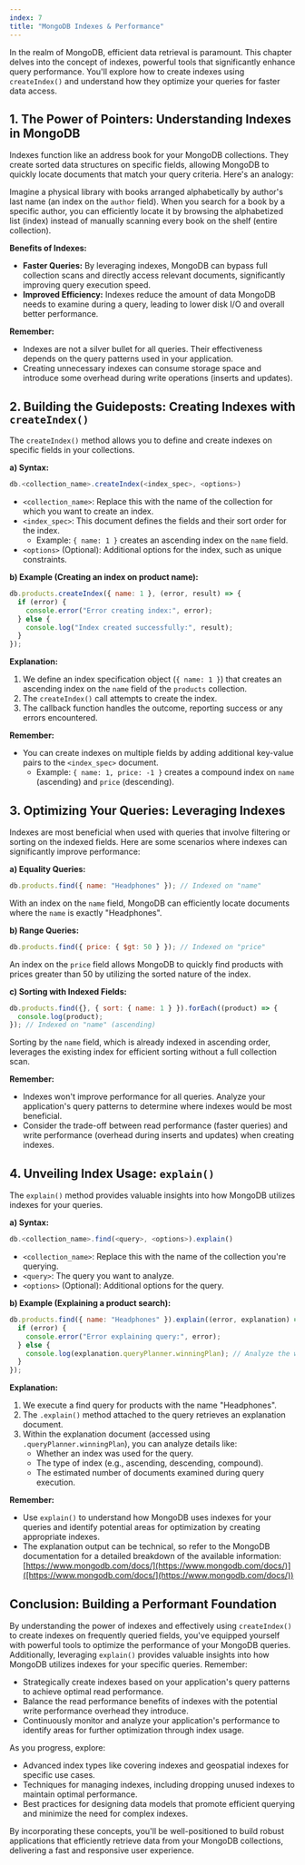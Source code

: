 ```yaml
---
index: 7
title: "MongoDB Indexes & Performance"
---
```


In the realm of MongoDB, efficient data retrieval is paramount. This chapter delves into the concept of indexes, powerful tools that significantly enhance query performance. You'll explore how to create indexes using `createIndex()` and understand how they optimize your queries for faster data access.

## 1. The Power of Pointers: Understanding Indexes in MongoDB

Indexes function like an address book for your MongoDB collections. They create sorted data structures on specific fields, allowing MongoDB to quickly locate documents that match your query criteria. Here's an analogy:

Imagine a physical library with books arranged alphabetically by author's last name (an index on the `author` field). When you search for a book by a specific author, you can efficiently locate it by browsing the alphabetized list (index) instead of manually scanning every book on the shelf (entire collection).

**Benefits of Indexes:**

- **Faster Queries:** By leveraging indexes, MongoDB can bypass full collection scans and directly access relevant documents, significantly improving query execution speed.
- **Improved Efficiency:** Indexes reduce the amount of data MongoDB needs to examine during a query, leading to lower disk I/O and overall better performance.

**Remember:**

- Indexes are not a silver bullet for all queries. Their effectiveness depends on the query patterns used in your application.
- Creating unnecessary indexes can consume storage space and introduce some overhead during write operations (inserts and updates).

## 2. Building the Guideposts: Creating Indexes with `createIndex()`

The `createIndex()` method allows you to define and create indexes on specific fields in your collections.

**a) Syntax:**

```javascript
db.<collection_name>.createIndex(<index_spec>, <options>)
```

- `<collection_name>`: Replace this with the name of the collection for which you want to create an index.
- `<index_spec>`: This document defines the fields and their sort order for the index.
  - Example: `{ name: 1 }` creates an ascending index on the `name` field.
- `<options>` (Optional): Additional options for the index, such as unique constraints.

**b) Example (Creating an index on product name):**

```javascript
db.products.createIndex({ name: 1 }, (error, result) => {
  if (error) {
    console.error("Error creating index:", error);
  } else {
    console.log("Index created successfully:", result);
  }
});
```

**Explanation:**

1. We define an index specification object (`{ name: 1 }`) that creates an ascending index on the `name` field of the `products` collection.
2. The `createIndex()` call attempts to create the index.
3. The callback function handles the outcome, reporting success or any errors encountered.

**Remember:**

- You can create indexes on multiple fields by adding additional key-value pairs to the `<index_spec>` document.
  - Example: `{ name: 1, price: -1 }` creates a compound index on `name` (ascending) and `price` (descending).

## 3. Optimizing Your Queries: Leveraging Indexes

Indexes are most beneficial when used with queries that involve filtering or sorting on the indexed fields. Here are some scenarios where indexes can significantly improve performance:

**a) Equality Queries:**

```javascript
db.products.find({ name: "Headphones" }); // Indexed on "name"
```

With an index on the `name` field, MongoDB can efficiently locate documents where the `name` is exactly "Headphones".

**b) Range Queries:**

```javascript
db.products.find({ price: { $gt: 50 } }); // Indexed on "price"
```

An index on the `price` field allows MongoDB to quickly find products with prices greater than 50 by utilizing the sorted nature of the index.

**c) Sorting with Indexed Fields:**

```javascript
db.products.find({}, { sort: { name: 1 } }).forEach((product) => {
  console.log(product);
}); // Indexed on "name" (ascending)
```

Sorting by the `name` field, which is already indexed in ascending order, leverages the existing index for efficient sorting without a full collection scan.

**Remember:**

- Indexes won't improve performance for all queries. Analyze your application's query patterns to determine where indexes would be most beneficial.
- Consider the trade-off between read performance (faster queries) and write performance (overhead during inserts and updates) when creating indexes.

## 4. Unveiling Index Usage: `explain()`

The `explain()` method provides valuable insights into how MongoDB utilizes indexes for your queries.

**a) Syntax:**

```javascript
db.<collection_name>.find(<query>, <options>).explain()
```

- `<collection_name>`: Replace this with the name of the collection you're querying.
- `<query>`: The query you want to analyze.
- `<options>` (Optional): Additional options for the query.

**b) Example (Explaining a product search):**

```javascript
db.products.find({ name: "Headphones" }).explain((error, explanation) => {
  if (error) {
    console.error("Error explaining query:", error);
  } else {
    console.log(explanation.queryPlanner.winningPlan); // Analyze the winning plan
  }
});
```

**Explanation:**

1. We execute a find query for products with the name "Headphones".
2. The `.explain()` method attached to the query retrieves an explanation document.
3. Within the explanation document (accessed using `.queryPlanner.winningPlan`), you can analyze details like:
   - Whether an index was used for the query.
   - The type of index (e.g., ascending, descending, compound).
   - The estimated number of documents examined during query execution.

**Remember:**

- Use `explain()` to understand how MongoDB uses indexes for your queries and identify potential areas for optimization by creating appropriate indexes.
- The explanation output can be technical, so refer to the MongoDB documentation for a detailed breakdown of the available information: [https://www.mongodb.com/docs/](https://www.mongodb.com/docs/)]([https://www.mongodb.com/docs/](https://www.mongodb.com/docs/))

## Conclusion: Building a Performant Foundation

By understanding the power of indexes and effectively using `createIndex()` to create indexes on frequently queried fields, you've equipped yourself with powerful tools to optimize the performance of your MongoDB queries. Additionally, leveraging `explain()` provides valuable insights into how MongoDB utilizes indexes for your specific queries. Remember:

- Strategically create indexes based on your application's query patterns to achieve optimal read performance.
- Balance the read performance benefits of indexes with the potential write performance overhead they introduce.
- Continuously monitor and analyze your application's performance to identify areas for further optimization through index usage.

As you progress, explore:

- Advanced index types like covering indexes and geospatial indexes for specific use cases.
- Techniques for managing indexes, including dropping unused indexes to maintain optimal performance.
- Best practices for designing data models that promote efficient querying and minimize the need for complex indexes.

By incorporating these concepts, you'll be well-positioned to build robust applications that efficiently retrieve data from your MongoDB collections, delivering a fast and responsive user experience.
